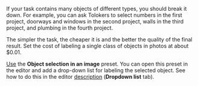 <Cut title="I have a complex task. How do I break it down to get high-quality results?">

If your task contains many objects of different types, you should break it down. For example, you can ask Tolokers to select numbers in the first project, doorways and windows in the second project, walls in the third project, and plumbing in the fourth project.

The simpler the task, the cheaper it is and the better the quality of the final result. Set the cost of labeling a single class of objects in photos at about $0.01.

[Use](/docs-new/tutorials/selection) the **Object selection in an image** preset. You can open this preset in the editor and add a drop-down list for labeling the selected object. See how to do this in the editor [description](/docs-new/guide/t-components/image-annotation#annotation) (**Dropdown list** tab).

</Cut>